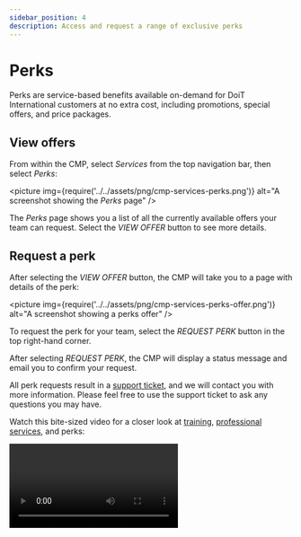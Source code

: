 ```yaml
---
sidebar_position: 4
description: Access and request a range of exclusive perks
---
```


# Perks

Perks are service-based benefits available on-demand for DoiT International customers at no extra cost, including promotions, special offers, and price packages.

## View offers

From within the CMP, select _Services_ from the top navigation bar, then select _Perks_:

<picture
  img={require('../../assets/png/cmp-services-perks.png')}
  alt="A screenshot showing the _Perks_ page"
/>

The _Perks_ page shows you a list of all the currently available offers your team can request. Select the _VIEW OFFER_ button to see more details.

## Request a perk

After selecting the _VIEW OFFER_ button, the CMP will take you to a page with details of the perk:

<picture
  img={require('../../assets/png/cmp-services-perks-offer.png')}
  alt="A screenshot showing a perks offer"
/>

To request the perk for your team, select the _REQUEST PERK_ button in the top right-hand corner.

After selecting _REQUEST PERK_, the CMP will display a status message and email you to confirm your request.

All perk requests result in a [support ticket](consulting-support/index.mdx), and we will contact you with more information. Please feel free to use the support ticket to ask any questions you may have.

Watch this bite-sized video for a closer look at [training](training.mdx), [professional services](proserv.mdx), and perks:

<video
  type="loom"
  id="9ff183270cb84e32817818589a80d37e"
  thumb="-full-1602767998407.jpg"
/>
